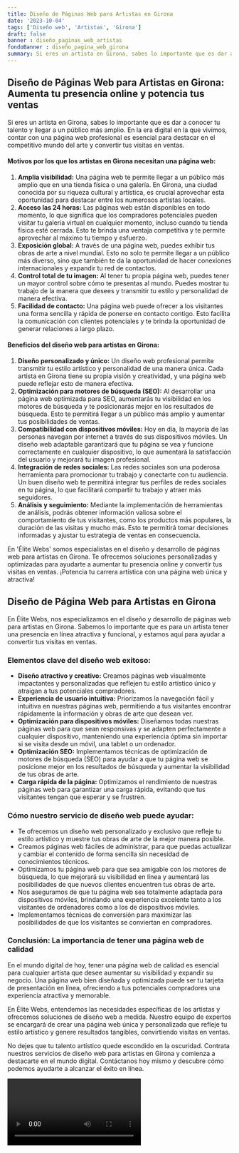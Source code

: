 ```yaml
---
title: Diseño de Páginas Web para Artistas en Girona
date: '2023-10-04'
tags: ['Diseño web', 'Artistas', 'Girona']
draft: false
banner : diseño_paginas_web_artistas
fondoBanner : diseño_pagina_web_girona
summary: Si eres un artista en Girona, sabes lo importante que es dar a conocer tu talento y llegar a un público más amplio. En la era digital en la que vivimos, contar con una página web profesional es esencial para destacar en el competitivo mundo del arte y convertir tus visitas en ventas.
---
```


## **Diseño de Páginas Web para Artistas en Girona: Aumenta tu presencia online y potencia tus ventas**

Si eres un artista en Girona, sabes lo importante que es dar a conocer tu talento y llegar a un público más amplio. En la era digital en la que vivimos, contar con una página web profesional es esencial para destacar en el competitivo mundo del arte y convertir tus visitas en ventas.

#### **Motivos por los que los artistas en Girona necesitan una página web:**

1. **Amplia visibilidad:** Una página web te permite llegar a un público más amplio que en una tienda física o una galería. En Girona, una ciudad conocida por su riqueza cultural y artística, es crucial aprovechar esta oportunidad para destacar entre los numerosos artistas locales.
2. **Acceso las 24 horas:** Las páginas web están disponibles en todo momento, lo que significa que los compradores potenciales pueden visitar tu galería virtual en cualquier momento, incluso cuando tu tienda física esté cerrada. Esto te brinda una ventaja competitiva y te permite aprovechar al máximo tu tiempo y esfuerzo.
3. **Exposición global:** A través de una página web, puedes exhibir tus obras de arte a nivel mundial. Esto no solo te permite llegar a un público más diverso, sino que también te da la oportunidad de hacer conexiones internacionales y expandir tu red de contactos.
4. **Control total de tu imagen:** Al tener tu propia página web, puedes tener un mayor control sobre cómo te presentas al mundo. Puedes mostrar tu trabajo de la manera que desees y transmitir tu estilo y personalidad de manera efectiva.
5. **Facilidad de contacto:** Una página web puede ofrecer a los visitantes una forma sencilla y rápida de ponerse en contacto contigo. Esto facilita la comunicación con clientes potenciales y te brinda la oportunidad de generar relaciones a largo plazo.

#### **Beneficios del diseño web para artistas en Girona:**

1. **Diseño personalizado y único:** Un diseño web profesional permite transmitir tu estilo artístico y personalidad de una manera única. Cada artista en Girona tiene su propia visión y creatividad, y una página web puede reflejar esto de manera efectiva.
2. **Optimización para motores de búsqueda (SEO):** Al desarrollar una página web optimizada para SEO, aumentarás tu visibilidad en los motores de búsqueda y te posicionarás mejor en los resultados de búsqueda. Esto te permitirá llegar a un público más amplio y aumentar tus posibilidades de ventas.
3. **Compatibilidad con dispositivos móviles:** Hoy en día, la mayoría de las personas navegan por internet a través de sus dispositivos móviles. Un diseño web adaptable garantizará que tu página se vea y funcione correctamente en cualquier dispositivo, lo que aumentará la satisfacción del usuario y mejorará tu imagen profesional.
4. **Integración de redes sociales:** Las redes sociales son una poderosa herramienta para promocionar tu trabajo y conectarte con tu audiencia. Un buen diseño web te permitirá integrar tus perfiles de redes sociales en tu página, lo que facilitará compartir tu trabajo y atraer más seguidores.
5. **Análisis y seguimiento:** Mediante la implementación de herramientas de análisis, podrás obtener información valiosa sobre el comportamiento de tus visitantes, como los productos más populares, la duración de las visitas y mucho más. Esto te permitirá tomar decisiones informadas y ajustar tu estrategia de ventas en consecuencia.

En 'Élite Webs' somos especialistas en el diseño y desarrollo de páginas web para artistas en Girona. Te ofrecemos soluciones personalizadas y optimizadas para ayudarte a aumentar tu presencia online y convertir tus visitas en ventas. ¡Potencia tu carrera artística con una página web única y atractiva!

<GifSeo />

<Cta />

## Diseño de Página Web para Artistas en Girona

En Élite Webs, nos especializamos en el diseño y desarrollo de páginas web para artistas en Girona. Sabemos lo importante que es para un artista tener una presencia en línea atractiva y funcional, y estamos aquí para ayudar a convertir tus visitas en ventas.

### Elementos clave del diseño web exitoso:

- **Diseño atractivo y creativo:** Creamos páginas web visualmente impactantes y personalizadas que reflejen tu estilo artístico único y atraigan a tus potenciales compradores.
- **Experiencia de usuario intuitiva:** Priorizamos la navegación fácil y intuitiva en nuestras páginas web, permitiendo a tus visitantes encontrar rápidamente la información y obras de arte que desean ver.
- **Optimización para dispositivos móviles:** Diseñamos todas nuestras páginas web para que sean responsivas y se adapten perfectamente a cualquier dispositivo, manteniendo una experiencia óptima sin importar si se visita desde un móvil, una tablet o un ordenador.
- **Optimización SEO:** Implementamos técnicas de optimización de motores de búsqueda (SEO) para ayudar a que tu página web se posicione mejor en los resultados de búsqueda y aumentar la visibilidad de tus obras de arte.
- **Carga rápida de la página:** Optimizamos el rendimiento de nuestras páginas web para garantizar una carga rápida, evitando que tus visitantes tengan que esperar y se frustren.

### Cómo nuestro servicio de diseño web puede ayudar:

- Te ofrecemos un diseño web personalizado y exclusivo que refleje tu estilo artístico y muestre tus obras de arte de la mejor manera posible.
- Creamos páginas web fáciles de administrar, para que puedas actualizar y cambiar el contenido de forma sencilla sin necesidad de conocimientos técnicos.
- Optimizamos tu página web para que sea amigable con los motores de búsqueda, lo que mejorará su visibilidad en línea y aumentará las posibilidades de que nuevos clientes encuentren tus obras de arte.
- Nos aseguramos de que tu página web sea totalmente adaptada para dispositivos móviles, brindando una experiencia excelente tanto a los visitantes de ordenadores como a los de dispositivos móviles.
- Implementamos técnicas de conversión para maximizar las posibilidades de que los visitantes se conviertan en compradores.

### Conclusión: La importancia de tener una página web de calidad

En el mundo digital de hoy, tener una página web de calidad es esencial para cualquier artista que desee aumentar su visibilidad y expandir su negocio. Una página web bien diseñada y optimizada puede ser tu tarjeta de presentación en línea, ofreciendo a tus potenciales compradores una experiencia atractiva y memorable.

En Élite Webs, entendemos las necesidades específicas de los artistas y ofrecemos soluciones de diseño web a medida. Nuestro equipo de expertos se encargará de crear una página web única y personalizada que refleje tu estilo artístico y genere resultados tangibles, convirtiendo visitas en ventas.

No dejes que tu talento artístico quede escondido en la oscuridad. Contrata nuestros servicios de diseño web para artistas en Girona y comienza a destacarte en el mundo digital. Contáctanos hoy mismo y descubre cómo podemos ayudarte a alcanzar el éxito en línea.

<Video />

<CtaBot job='Artistas' city='Girona'/>

<Gmaps query='Girona+españa+maps' />